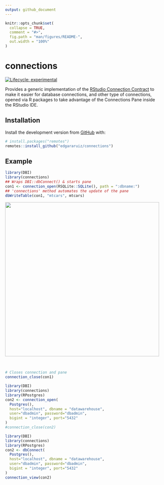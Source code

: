 ```yaml
---
output: github_document
---
```


<!-- README.md is generated from README.Rmd. Please edit that file -->

```r
knitr::opts_chunk$set(
  collapse = TRUE,
  comment = "#>",
  fig.path = "man/figures/README-",
  out.width = "100%"
)
```

# connections

<!-- badges: start -->
[![Lifecycle: experimental](https://img.shields.io/badge/lifecycle-experimental-orange.svg)](https://www.tidyverse.org/lifecycle/#experimental)
<!-- badges: end -->

Provides a generic implementation of the [RStudio Connection Contract](https://rstudio.github.io/rstudio-extensions/connections-contract.html) to make it easier for database connections, and other type of connections, opened via R packages to take advantage of the Connections Pane inside the RStudio IDE.

## Installation

Install the development version from [GitHub](https://github.com/) with:

``` r
# install.packages("remotes")
remotes::install_github("edgararuiz/connections")
```
## Example

```r
library(DBI)
library(connections)
## Wraps DBI::dbConnect() & starts pane
con1 <- connection_open(RSQLite::SQLite(), path = ":dbname:")
## 'connections' method automates the update of the pane
dbWriteTable(con1, "mtcars", mtcars)
```


<img src="man/figures/sqlite-screenshot.png" align="center" width="500" />

<br/>

```r
# Closes connection and pane
connection_close(con1)
```

```r
library(DBI)
library(connections)
library(RPostgres)
con2 <- connection_open(
  Postgres(),
  host="localhost", dbname = "datawarehouse", 
  user="dbadmin", password="dbadmin",
  bigint = "integer", port="5432"
)
#connection_close(con2)
```

```r
library(DBI)
library(connections)
library(RPostgres)
con2 <- dbConnect(
  Postgres(),
  host="localhost", dbname = "datawarehouse", 
  user="dbadmin", password="dbadmin",
  bigint = "integer", port="5432"
)
connection_view(con2)
```
